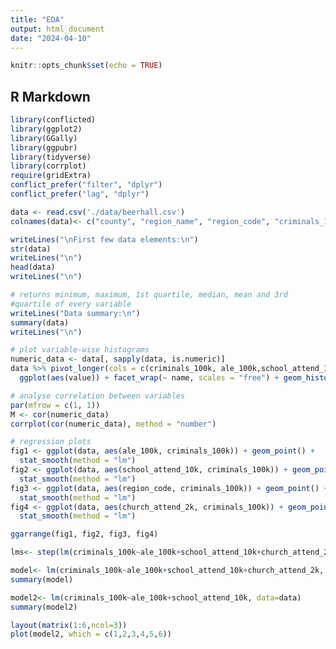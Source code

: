 ---
title: "EDA"
output: html_document
date: "2024-04-10"
---

```{r setup, include=FALSE}
knitr::opts_chunk$set(echo = TRUE)
```

## R Markdown
```{r}
library(conflicted)
library(ggplot2)
library(GGally)
library(ggpubr)
library(tidyverse)
library(corrplot)
require(gridExtra)
conflict_prefer("filter", "dplyr")
conflict_prefer("lag", "dplyr")
```


```{r}
data <- read.csv('./data/beerhall.csv')
colnames(data)<- c("county", "region_name", "region_code", "criminals_100k", "ale_100k","school_attend_10k", "church_attend_2k")

writeLines("\nFirst few data elements:\n")
str(data)
writeLines("\n")
head(data)
writeLines("\n")

```
```{r}
# returns minimum, maximum, 1st quartile, median, mean and 3rd
#quartile of every variable
writeLines("Data summary:\n")
summary(data)
writeLines("\n")

```
```{r}
# plot variable-wise histograms
numeric_data <- data[, sapply(data, is.numeric)]
data %>% pivot_longer(cols = c(criminals_100k, ale_100k,school_attend_10k, church_attend_2k)) %>%
  ggplot(aes(value)) + facet_wrap(~ name, scales = "free") + geom_histogram()

```

```{r}
# analyse correlation between variables
par(mfrow = c(1, 1))
M <- cor(numeric_data)
corrplot(cor(numeric_data), method = "number")
```



```{r}
# regression plots
fig1 <- ggplot(data, aes(ale_100k, criminals_100k)) + geom_point() +
  stat_smooth(method = "lm")
fig2 <- ggplot(data, aes(school_attend_10k, criminals_100k)) + geom_point() +
  stat_smooth(method = "lm")
fig3 <- ggplot(data, aes(region_code, criminals_100k)) + geom_point() +
  stat_smooth(method = "lm")
fig4 <- ggplot(data, aes(church_attend_2k, criminals_100k)) + geom_point() +
  stat_smooth(method = "lm")

ggarrange(fig1, fig2, fig3, fig4)
```



```{r}
lms<- step(lm(criminals_100k~ale_100k+school_attend_10k+church_attend_2k, data=data))
```

```{r}
model<- lm(criminals_100k~ale_100k+school_attend_10k+church_attend_2k, data=data)
summary(model)
```
```{r}
model2<- lm(criminals_100k~ale_100k+school_attend_10k, data=data)
summary(model2)
```

```{r}
layout(matrix(1:6,ncol=3))
plot(model2, which = c(1,2,3,4,5,6))
```




